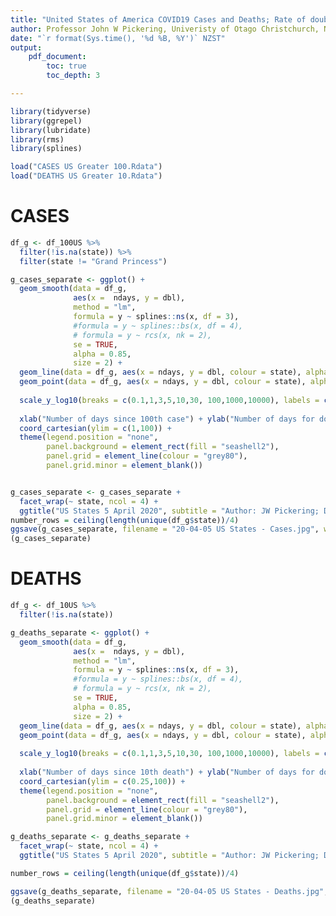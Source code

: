 ```yaml
---
title: "United States of America COVID19 Cases and Deaths; Rate of doubling."
author: Professor John W Pickering, Univeristy of Otago Christchurch, New Zealand
date: "`r format(Sys.time(), '%d %B, %Y')` NZST"
output:
    pdf_document:
        toc: true
        toc_depth: 3

---
```

```r
library(tidyverse)
library(ggrepel)
library(lubridate)
library(rms)
library(splines)

load("CASES US Greater 100.Rdata")
load("DEATHS US Greater 10.Rdata")

```
\newpage  

# CASES
```r

df_g <- df_100US %>% 
  filter(!is.na(state)) %>% 
  filter(state != "Grand Princess")

```

```r

g_cases_separate <- ggplot() +
  geom_smooth(data = df_g, 
              aes(x =  ndays, y = dbl), 
              method = "lm",
              formula = y ~ splines::ns(x, df = 3),
              #formula = y ~ splines::bs(x, df = 4),
              # formula = y ~ rcs(x, nk = 2),
              se = TRUE,
              alpha = 0.85, 
              size = 2) +
  geom_line(data = df_g, aes(x = ndays, y = dbl, colour = state), alpha = 0.6, size = 0.5) +
  geom_point(data = df_g, aes(x = ndays, y = dbl, colour = state), alpha = 0.6, size = 0.5) +
  
  scale_y_log10(breaks = c(0.1,1,3,5,10,30, 100,1000,10000), labels = c("0.1","1","3" ,"5", "10", "30","100","1000","10000")) +
  
  xlab("Number of days since 100th case") + ylab("Number of days for doubling") +
  coord_cartesian(ylim = c(1,100)) +
  theme(legend.position = "none",
        panel.background = element_rect(fill = "seashell2"),
        panel.grid = element_line(colour = "grey80"),
        panel.grid.minor = element_blank()) 


g_cases_separate <- g_cases_separate + 
  facet_wrap(~ state, ncol = 4) + 
  ggtitle("US States 5 April 2020", subtitle = "Author: JW Pickering; Data: John Hopkins University")
number_rows = ceiling(length(unique(df_g$state))/4)
ggsave(g_cases_separate, filename = "20-04-05 US States - Cases.jpg", width = 210  , height = 20 + 40 * number_rows, units = "mm")
(g_cases_separate)
```

\newpage
# DEATHS


```r
df_g <- df_10US %>% 
  filter(!is.na(state))

g_deaths_separate <- ggplot() +
  geom_smooth(data = df_g, 
              aes(x =  ndays, y = dbl), 
              method = "lm",
              formula = y ~ splines::ns(x, df = 3),
              #formula = y ~ splines::bs(x, df = 4),
              # formula = y ~ rcs(x, nk = 2),
              se = TRUE,
              alpha = 0.85, 
              size = 2) +
  geom_line(data = df_g, aes(x = ndays, y = dbl, colour = state), alpha = 0.6, size = 0.5) +
  geom_point(data = df_g, aes(x = ndays, y = dbl, colour = state), alpha = 0.6, size = 0.5) +
  
  scale_y_log10(breaks = c(0.1,1,3,5,10,30, 100,1000,10000), labels = c("0.1","1","3" ,"5", "10", "30","100","1000","10000")) +
  
  xlab("Number of days since 10th death") + ylab("Number of days for doubling") +
  coord_cartesian(ylim = c(0.25,100)) +
  theme(legend.position = "none",
        panel.background = element_rect(fill = "seashell2"),
        panel.grid = element_line(colour = "grey80"),
        panel.grid.minor = element_blank()) 

g_deaths_separate <- g_deaths_separate + 
  facet_wrap(~ state, ncol = 4) + 
  ggtitle("US States 5 April 2020", subtitle = "Author: JW Pickering; Data: John Hopkins University")

number_rows = ceiling(length(unique(df_g$state))/4)

ggsave(g_deaths_separate, filename = "20-04-05 US States - Deaths.jpg", width = 210  , height = 20 + 40 * number_rows, units = "mm")
(g_deaths_separate)
```
